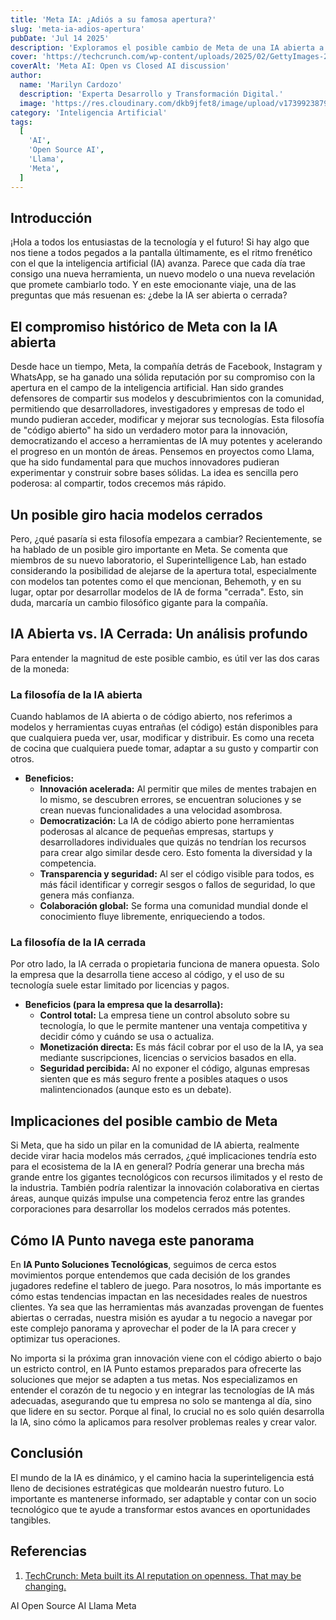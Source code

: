```yaml
---
title: 'Meta IA: ¿Adiós a su famosa apertura?'
slug: 'meta-ia-adios-apertura'
pubDate: 'Jul 14 2025'
description: 'Exploramos el posible cambio de Meta de una IA abierta a modelos cerrados, analizando las implicaciones para la innovación y el ecosistema tecnológico, y cómo IA Punto se adapta a este panorama dinámico.'
cover: 'https://techcrunch.com/wp-content/uploads/2025/02/GettyImages-2195497483.jpg'
coverAlt: 'Meta AI: Open vs Closed AI discussion'
author:
  name: 'Marilyn Cardozo'
  description: 'Experta Desarrollo y Transformación Digital.'
  image: 'https://res.cloudinary.com/dkb9jfet8/image/upload/v1739923879/marilyn_s2mi4a.png'
category: 'Inteligencia Artificial'
tags:
  [
    'AI',
    'Open Source AI',
    'Llama',
    'Meta',
  ]
---
```


<h2 id="introduccion">Introducción</h2>

¡Hola a todos los entusiastas de la tecnología y el futuro! Si hay algo que nos tiene a todos pegados a la pantalla últimamente, es el ritmo frenético con el que la inteligencia artificial (IA) avanza. Parece que cada día trae consigo una nueva herramienta, un nuevo modelo o una nueva revelación que promete cambiarlo todo. Y en este emocionante viaje, una de las preguntas que más resuenan es: ¿debe la IA ser abierta o cerrada?

<h2 id="el-compromiso-historico-de-meta-con-la-ia-abierta">El compromiso histórico de Meta con la IA abierta</h2>

Desde hace un tiempo, Meta, la compañía detrás de Facebook, Instagram y WhatsApp, se ha ganado una sólida reputación por su compromiso con la apertura en el campo de la inteligencia artificial. Han sido grandes defensores de compartir sus modelos y descubrimientos con la comunidad, permitiendo que desarrolladores, investigadores y empresas de todo el mundo pudieran acceder, modificar y mejorar sus tecnologías. Esta filosofía de "código abierto" ha sido un verdadero motor para la innovación, democratizando el acceso a herramientas de IA muy potentes y acelerando el progreso en un montón de áreas. Pensemos en proyectos como Llama, que ha sido fundamental para que muchos innovadores pudieran experimentar y construir sobre bases sólidas. La idea es sencilla pero poderosa: al compartir, todos crecemos más rápido.

<h2 id="un-posible-giro-hacia-modelos-cerrados">Un posible giro hacia modelos cerrados</h2>

Pero, ¿qué pasaría si esta filosofía empezara a cambiar? Recientemente, se ha hablado de un posible giro importante en Meta. Se comenta que miembros de su nuevo laboratorio, el Superintelligence Lab, han estado considerando la posibilidad de alejarse de la apertura total, especialmente con modelos tan potentes como el que mencionan, Behemoth, y en su lugar, optar por desarrollar modelos de IA de forma "cerrada". Esto, sin duda, marcaría un cambio filosófico gigante para la compañía.

<h2 id="ia-abierta-vs-ia-cerrada-un-analisis-profundo">IA Abierta vs. IA Cerrada: Un análisis profundo</h2>

Para entender la magnitud de este posible cambio, es útil ver las dos caras de la moneda:

<h3 id="la-filosofia-de-la-ia-abierta">La filosofía de la IA abierta</h3>

Cuando hablamos de IA abierta o de código abierto, nos referimos a modelos y herramientas cuyas entrañas (el código) están disponibles para que cualquiera pueda ver, usar, modificar y distribuir. Es como una receta de cocina que cualquiera puede tomar, adaptar a su gusto y compartir con otros.

- **Beneficios:**
  - **Innovación acelerada:** Al permitir que miles de mentes trabajen en lo mismo, se descubren errores, se encuentran soluciones y se crean nuevas funcionalidades a una velocidad asombrosa.
  - **Democratización:** La IA de código abierto pone herramientas poderosas al alcance de pequeñas empresas, startups y desarrolladores individuales que quizás no tendrían los recursos para crear algo similar desde cero. Esto fomenta la diversidad y la competencia.
  - **Transparencia y seguridad:** Al ser el código visible para todos, es más fácil identificar y corregir sesgos o fallos de seguridad, lo que genera más confianza.
  - **Colaboración global:** Se forma una comunidad mundial donde el conocimiento fluye libremente, enriqueciendo a todos.

<h3 id="la-filosofia-de-la-ia-cerrada">La filosofía de la IA cerrada</h3>

Por otro lado, la IA cerrada o propietaria funciona de manera opuesta. Solo la empresa que la desarrolla tiene acceso al código, y el uso de su tecnología suele estar limitado por licencias y pagos.

- **Beneficios (para la empresa que la desarrolla):**
  - **Control total:** La empresa tiene un control absoluto sobre su tecnología, lo que le permite mantener una ventaja competitiva y decidir cómo y cuándo se usa o actualiza.
  - **Monetización directa:** Es más fácil cobrar por el uso de la IA, ya sea mediante suscripciones, licencias o servicios basados en ella.
  - **Seguridad percibida:** Al no exponer el código, algunas empresas sienten que es más seguro frente a posibles ataques o usos malintencionados (aunque esto es un debate).

<h2 id="implicaciones-del-posible-cambio-de-meta">Implicaciones del posible cambio de Meta</h2>

Si Meta, que ha sido un pilar en la comunidad de IA abierta, realmente decide virar hacia modelos más cerrados, ¿qué implicaciones tendría esto para el ecosistema de la IA en general? Podría generar una brecha más grande entre los gigantes tecnológicos con recursos ilimitados y el resto de la industria. También podría ralentizar la innovación colaborativa en ciertas áreas, aunque quizás impulse una competencia feroz entre las grandes corporaciones para desarrollar los modelos cerrados más potentes.

<h2 id="como-ia-punto-navega-este-panorama">Cómo IA Punto navega este panorama</h2>

En **IA Punto Soluciones Tecnológicas**, seguimos de cerca estos movimientos porque entendemos que cada decisión de los grandes jugadores redefine el tablero de juego. Para nosotros, lo más importante es cómo estas tendencias impactan en las necesidades reales de nuestros clientes. Ya sea que las herramientas más avanzadas provengan de fuentes abiertas o cerradas, nuestra misión es ayudar a tu negocio a navegar por este complejo panorama y aprovechar el poder de la IA para crecer y optimizar tus operaciones.

No importa si la próxima gran innovación viene con el código abierto o bajo un estricto control, en IA Punto estamos preparados para ofrecerte las soluciones que mejor se adapten a tus metas. Nos especializamos en entender el corazón de tu negocio y en integrar las tecnologías de IA más adecuadas, asegurando que tu empresa no solo se mantenga al día, sino que lidere en su sector. Porque al final, lo crucial no es solo quién desarrolla la IA, sino cómo la aplicamos para resolver problemas reales y crear valor.

<h2 id="conclusion">Conclusión</h2>

El mundo de la IA es dinámico, y el camino hacia la superinteligencia está lleno de decisiones estratégicas que moldearán nuestro futuro. Lo importante es mantenerse informado, ser adaptable y contar con un socio tecnológico que te ayude a transformar estos avances en oportunidades tangibles.

<h2 id="referencias">Referencias</h2>

1. <a href="https://techcrunch.com/2025/07/14/meta-built-its-ai-reputation-on-openness-that-may-be-changing/" target="_blank" rel="noopener noreferrer">TechCrunch: Meta built its AI reputation on openness. That may be changing.</a>

<div class="flex flex-wrap gap-2 mt-8">
  <span class="inline-block px-3 py-1 bg-primary-100 text-primary-700 text-xs font-semibold rounded-full shadow-sm">AI</span>
  <span class="inline-block px-3 py-1 bg-primary-100 text-primary-700 text-xs font-semibold rounded-full shadow-sm">Open Source AI</span>
  <span class="inline-block px-3 py-1 bg-primary-100 text-primary-700 text-xs font-semibold rounded-full shadow-sm">Llama</span>
  <span class="inline-block px-3 py-1 bg-primary-100 text-primary-700 text-xs font-semibold rounded-full shadow-sm">Meta</span>
</div>
